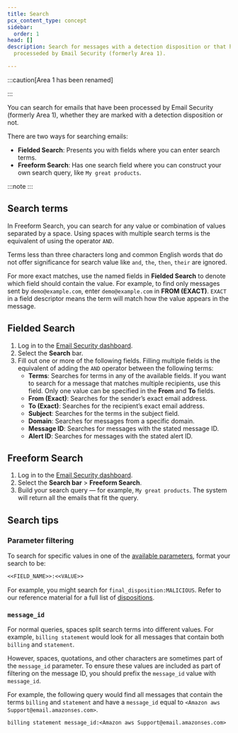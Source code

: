 ```yaml
---
title: Search
pcx_content_type: concept
sidebar:
  order: 1
head: []
description: Search for messages with a detection disposition or that have been
  processeded by Email Security (formerly Area 1).

---
```



:::caution[Area 1 has been renamed]


<Render file="rename-area1-to-ces" />


:::

You can search for emails that have been processed by Email Security (formerly Area 1), whether they are marked with a <GlossaryTooltip term="disposition" link="/email-security/reference/dispositions-and-attributes/">detection disposition</GlossaryTooltip> or not.

There are two ways for searching emails:

* **Fielded Search**: Presents you with fields where you can enter search terms.
* **Freeform Search**: Has one search field where you can construct your own search query, like `My great products`.

:::note
&#x20;<Render file="timestamp" />
:::

## Search terms

In Freeform Search, you can search for any value or combination of values separated by a space. Using spaces with multiple search terms is the equivalent of using the operator `AND`.

Terms less than three characters long and common English words that do not offer significance for search value like `and`, `the`, `then`, `their` are ignored.

For more exact matches, use the named fields in **Fielded Search** to denote which field should contain the value. For example, to find only messages sent by `demo@example.com`, enter `demo@example.com` in **FROM (EXACT)**. `EXACT` in a field descriptor means the term will match how the value appears in the message.

## Fielded Search

1. Log in to the [Email Security dashboard](https://horizon.area1security.com/).
2. Select the **Search** bar.
3. Fill out one or more of the following fields. Filling multiple fields is the equivalent of adding the `AND` operator between the following terms:
   * **Terms**: Searches for terms in any of the available fields. If you want to search for a message that matches multiple recipients, use this field. Only one value can be specified in the **From** and **To** fields.
   * **From (Exact)**: Searches for the sender’s exact email address.
   * **To (Exact)**: Searches for the recipient’s exact email address.
   * **Subject**: Searches for the terms in the subject field.
   * **Domain**: Searches for messages from a specific domain.
   * **Message ID**: Searches for messages with the stated message ID.
   * **Alert ID**: Searches for messages with the stated alert ID.

<Render file="search" />

## Freeform Search

1. Log in to the [Email Security dashboard](https://horizon.area1security.com/).
2. Select the **Search bar** > **Freeform Search**.
3. Build your search query — for example, `My great products`. The system will return all the emails that fit the query.

<Render file="search" />

## Search tips

### Parameter filtering

To search for specific values in one of the [available parameters](/email-security/reporting/search/available-parameters/), format your search to be:

```txt
<<FIELD_NAME>>:<<VALUE>>
```

For example, you might search for `final_disposition:MALICIOUS`. Refer to our reference material for a full list of [dispositions](/email-security/reference/dispositions-and-attributes/).

### `message_id`

For normal queries, spaces split search terms into different values. For example, `billing statement` would look for all messages that contain both `billing` and `statement`.

However, spaces, quotations, and other characters are sometimes part of the `message_id` parameter. To ensure these values are included as part of filtering on the message ID, you should prefix the `message_id` value with `message_id`.

For example, the following query would find all messages that contain the terms `billing` and `statement` and have a `message_id` equal to `<Amazon aws Support@email.amazonses.com>`.

```txt
billing statement message_id:<Amazon aws Support@email.amazonses.com>
```
